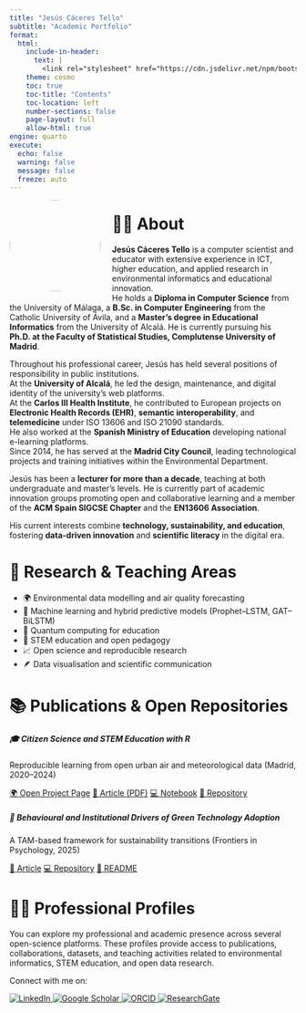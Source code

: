 ```yaml
---
title: "Jesús Cáceres Tello"
subtitle: "Academic Portfolio"
format:
  html:
    include-in-header:
      text: |
        <link rel="stylesheet" href="https://cdn.jsdelivr.net/npm/bootstrap-icons@1.10.5/font/bootstrap-icons.css">
    theme: cosmo
    toc: true
    toc-title: "Contents"
    toc-location: left
    number-sections: false
    page-layout: full
    allow-html: true
engine: quarto
execute:
  echo: false
  warning: false
  message: false
  freeze: auto
---
```



![](images/profile.jpg){width="160" style="border-radius:50%;float:left;margin-right:20px;margin-bottom:10px;"}


# 👨‍🏫 About

<div class="intro-block">

**Jesús Cáceres Tello** is a computer scientist and educator with extensive experience in ICT, higher education, and applied research in environmental informatics and educational innovation.  
He holds a **Diploma in Computer Science** from the University of Málaga, a **B.Sc. in Computer Engineering** from the Catholic University of Ávila, and a **Master’s degree in Educational Informatics** from the University of Alcalá. He is currently pursuing his **Ph.D. at the Faculty of Statistical Studies, Complutense University of Madrid**.

Throughout his professional career, Jesús has held several positions of responsibility in public institutions.  
At the **University of Alcalá**, he led the design, maintenance, and digital identity of the university’s web platforms.  
At the **Carlos III Health Institute**, he contributed to European projects on **Electronic Health Records (EHR)**, **semantic interoperability**, and **telemedicine** under ISO 13606 and ISO 21090 standards.  
He also worked at the **Spanish Ministry of Education** developing national e-learning platforms.  
Since 2014, he has served at the **Madrid City Council**, leading technological projects and training initiatives within the Environmental Department.

Jesús has been a **lecturer for more than a decade**, teaching at both undergraduate and master’s levels. He is currently part of academic innovation groups promoting open and collaborative learning and a member of the **ACM Spain SIGCSE Chapter** and the **EN13606 Association**.

His current interests combine **technology, sustainability, and education**, fostering **data-driven innovation** and **scientific literacy** in the digital era.

</div>



# 🔬 Research & Teaching Areas

- 🌍 Environmental data modelling and air quality forecasting  
- 🤖 Machine learning and hybrid predictive models (Prophet–LSTM, GAT–BiLSTM)  
- 🧠 Quantum computing for education  
- 🧩 STEM education and open pedagogy  
- 📈 Open science and reproducible research  
- 🪶 Data visualisation and scientific communication  



# 📚 Publications & Open Repositories

```{=html}
<div class="row g-4">

  <div class="col-md-6">
    <div class="card shadow-sm border-0 p-3 h-100">
      <div class="card-body">
        <h5 class="card-title">🎓 Citizen Science and STEM Education with R</h5>
        <p class="card-text">
          Reproducible learning from open urban air and meteorological data (Madrid, 2020–2024)
        </p>
        <p class="mt-3">
          <a href="https://jcaceres-academic.github.io/OpenUrbanAirandMeteorological/" 
             target="_blank" class="btn btn-dark btn-sm">🌍 Open Project Page</a>
  
          <a href="https://jcaceres-academic.github.io/OpenUrbanAirandMeteorological/article.pdf" 
             target="_blank" class="btn btn-primary btn-sm">📄 Article (PDF)</a>
  
          <a href="https://jcaceres-academic.github.io/OpenUrbanAirandMeteorological/notebook.html" 
             target="_blank" class="btn btn-success btn-sm">💻 Notebook</a>
  
          <a href="https://github.com/jcaceres-academic/OpenUrbanAirandMeteorological" 
             target="_blank" class="btn btn-info btn-sm">💾 Repository</a>
        </p>
      </div>
    </div>
  </div>


  <div class="col-md-6">
    <div class="card shadow-sm border-0 p-3 h-100">
      <div class="card-body">
        <h5 class="card-title">🌱 Behavioural and Institutional Drivers of Green Technology Adoption</h5>
        <p class="card-text">
          A TAM-based framework for sustainability transitions (Frontiers in Psychology, 2025)
        </p>
        <p>
          <a href="#" target="_blank" class="btn btn-primary btn-sm">📄 Article</a>
          <a href="https://github.com/jcaceres-academic/GreenTechnologyAdoption" target="_blank" class="btn btn-info btn-sm">💻 Repository</a>
          <a href="#" target="_blank" class="btn btn-success btn-sm">📘 README</a>
        </p>
      </div>
    </div>
  </div>

</div>
```

 
# 🧑‍🎓 Professional Profiles

You can explore my professional and academic presence across several open-science platforms. These profiles provide access to publications, collaborations, datasets, and teaching activities related to environmental informatics, STEM education, and open data research.

Connect with me on:

```{=html}
<div class="footer-icons">
  <a href="https://www.linkedin.com/in/cacerestj/" title="Linkedin" target="_blank">
    <img src="images/linkedin.png" alt="LinkedIn">
  </a>
  <a href="https://scholar.google.es/citations?user=IHPgogMAAAAJ" title="Google Scholar" target="_blank">
    <img src="images/scholar.png" alt="Google Scholar">
  </a>
  <a href="https://orcid.org/0000-0003-0958-6688" title="Orcid" target="_blank">
    <img src="images/orcid.png" alt="ORCID">
  </a>
  <a href="https://www.researchgate.net/profile/Jesus-Tello" title="Researchgate" target="_blank">
    <img src="images/researchgate.png" alt="ResearchGate">
  </a>
</div>

```


